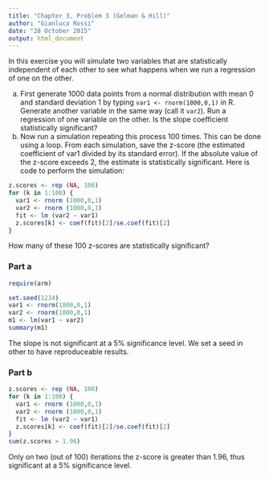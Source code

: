 ```yaml
---
title: "Chapter 3, Problem 3 (Gelman & Hill)"
author: "Gianluca Rossi"
date: "28 October 2015"
output: html_document
---
```


In this exercise you will simulate two variables that are statistically independent of each other to see what happens when we run a regression of one on the other.

a) First generate 1000 data points from a normal distribution with mean 0 and standard deviation 1 by typing `var1 <- rnorm(1000,0,1)` in R. Generate another variable in the same way (call it `var2`). Run a regression of one variable on the other. Is the slope coefficient statistically significant?
b) Now run a simulation repeating this process 100 times. This can be done using a loop. From each simulation, save the z-score (the estimated coefficient of var1 divided by its standard error). If the absolute value of the z-score exceeds 2, the estimate is statistically significant. Here is code to perform the simulation:

```r
z.scores <- rep (NA, 100) 
for (k in 1:100) {
  var1 <- rnorm (1000,0,1)
  var2 <- rnorm (1000,0,1)
  fit <- lm (var2 ~ var1)
  z.scores[k] <- coef(fit)[2]/se.coef(fit)[2]
}
```

How many of these 100 z-scores are statistically significant?

### Part a

```r
require(arm)
```

```r
set.seed(1234)
var1 <- rnorm(1000,0,1)
var2 <- rnorm(1000,0,1)
m1 <- lm(var1 ~ var2)
summary(m1)
```

The slope is not significant at a 5% significance level. We set a seed in other to have reproduceable results. 

### Part b

```r
z.scores <- rep (NA, 100) 
for (k in 1:100) {
  var1 <- rnorm (1000,0,1)
  var2 <- rnorm (1000,0,1)
  fit <- lm (var2 ~ var1)
  z.scores[k] <- coef(fit)[2]/se.coef(fit)[2]
}
sum(z.scores > 1.96)
```

Only on two (out of 100) iterations the z-score is greater than 1.96, thus significant at a 5% significance level. 